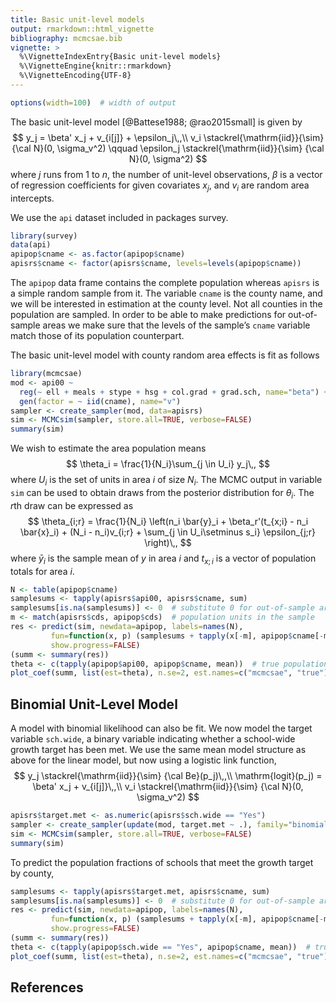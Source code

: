 ---
title: Basic unit-level models
output: rmarkdown::html_vignette
bibliography: mcmcsae.bib
vignette: >
  %\VignetteIndexEntry{Basic unit-level models}
  %\VignetteEngine{knitr::rmarkdown}
  %\VignetteEncoding{UTF-8}
---

```{r, echo=FALSE}
options(width=100)  # width of output
```


The basic unit-level model [@Battese1988; @rao2015small] is given by
$$
y_j = \beta' x_j + v_{i[j]} + \epsilon_j\,,\\
v_i \stackrel{\mathrm{iid}}{\sim} {\cal N}(0, \sigma_v^2) \qquad \epsilon_j \stackrel{\mathrm{iid}}{\sim} {\cal N}(0, \sigma^2)
$$
where $j$ runs from 1 to $n$, the number of unit-level observations, $\beta$ is a vector of regression coefficients for given covariates $x_j$, and $v_i$ are random area intercepts.

We use the `api` dataset included in packages survey.

```{r, message=FALSE}
library(survey)
data(api)
apipop$cname <- as.factor(apipop$cname)
apisrs$cname <- factor(apisrs$cname, levels=levels(apipop$cname))
```

The `apipop` data frame contains the complete population whereas `apisrs` is a simple
random sample from it.
The variable `cname` is the county name, and we will be interested in estimation
at the county level. Not all counties in the population are sampled. In order to be
able to make predictions for out-of-sample areas we make sure that the levels of the
sample's `cname` variable match those of its population counterpart.

The basic unit-level model
with county random area effects is fit as follows
```{r, message=FALSE}
library(mcmcsae)
mod <- api00 ~ 
  reg(~ ell + meals + stype + hsg + col.grad + grad.sch, name="beta") +
  gen(factor = ~ iid(cname), name="v")
sampler <- create_sampler(mod, data=apisrs)
sim <- MCMCsim(sampler, store.all=TRUE, verbose=FALSE)
summary(sim)
```

We wish to estimate the area population means
$$
\theta_i = \frac{1}{N_i}\sum_{j \in U_i} y_j\,,
$$
where $U_i$ is the set of units in area $i$ of size $N_i$.
The MCMC output in variable `sim` can be used to obtain draws from the posterior distribution for $\theta_i$. The $r$th draw can be expressed as
$$
\theta_{i;r} = \frac{1}{N_i} \left(n_i \bar{y}_i + \beta_r'(t_{x;i} - n_i \bar{x}_i) + (N_i - n_i)v_{i;r} + \sum_{j \in U_i\setminus s_i} \epsilon_{j;r} \right)\,,
$$
where $\bar{y}_i$ is the sample mean of $y$ in area $i$ and $t_{x;i}$ is a vector of population totals for area $i$.

```{r, fig.width=7, fig.height=7, fig.align="center"}
N <- table(apipop$cname)
samplesums <- tapply(apisrs$api00, apisrs$cname, sum)
samplesums[is.na(samplesums)] <- 0  # substitute 0 for out-of-sample areas
m <- match(apisrs$cds, apipop$cds)  # population units in the sample
res <- predict(sim, newdata=apipop, labels=names(N),
         fun=function(x, p) (samplesums + tapply(x[-m], apipop$cname[-m], sum ))/N,
         show.progress=FALSE)
(summ <- summary(res))
theta <- c(tapply(apipop$api00, apipop$cname, mean))  # true population quantities
plot_coef(summ, list(est=theta), n.se=2, est.names=c("mcmcsae", "true"), maxrows=30)
```


## Binomial Unit-Level Model

A model with binomial likelihood can also be fit. We now model the target variable `sch.wide`, a binary variable indicating whether a school-wide growth target has been met.
We use the same mean model structure as above for the linear model, but now using a logistic link function,
$$
y_j \stackrel{\mathrm{iid}}{\sim} {\cal Be}(p_j)\,,\\
\mathrm{logit}(p_j) = \beta' x_j + v_{i[j]}\,,\\
v_i \stackrel{\mathrm{iid}}{\sim} {\cal N}(0, \sigma_v^2)
$$

```{r}
apisrs$target.met <- as.numeric(apisrs$sch.wide == "Yes")
sampler <- create_sampler(update(mod, target.met ~ .), family="binomial", data=apisrs)
sim <- MCMCsim(sampler, store.all=TRUE, verbose=FALSE)
summary(sim)
```

To predict the population fractions of schools that meet the growth target by county,
```{r, fig.width=7, fig.height=7, fig.align="center"}
samplesums <- tapply(apisrs$target.met, apisrs$cname, sum)
samplesums[is.na(samplesums)] <- 0  # substitute 0 for out-of-sample areas
res <- predict(sim, newdata=apipop, labels=names(N),
         fun=function(x, p) (samplesums + tapply(x[-m], apipop$cname[-m], sum ))/N,
         show.progress=FALSE)
(summ <- summary(res))
theta <- c(tapply(apipop$sch.wide == "Yes", apipop$cname, mean))  # true population quantities
plot_coef(summ, list(est=theta), n.se=2, est.names=c("mcmcsae", "true"), maxrows=30)
```

## References
